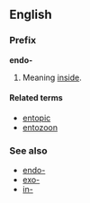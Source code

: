 ==English==
===Prefix===
'''endo-'''

#Meaning [[inside]].

====Related terms====
*[[entopic]]
*[[entozoon]]

===See also===
*[[endo-]]
*[[exo-]]
*[[in-]]